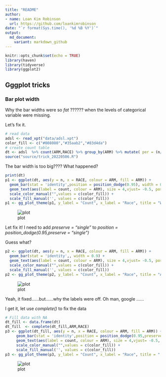 ```yaml
---
title: "README"
author:
- name: Loan Kim Robinson
  url: https://github.com/loankimrobinson
date: "`r format(Sys.time(), '%d %B %Y')`"
output:
  md_document:
    variant: markdown_github
---
```


```r
knitr::opts_chunk$set(echo = TRUE)
library(haven)
library(tidyverse)
library(ggplot2)
```

## Gggplot tricks {#ggplot}

### Bar plot width {#ggplot_barwidth}


Why the bar widths were so *fat* ?????? when the levels of categorical variable were missing.


Let's fix it. 

```r
# read data
adsl <- read_xpt("data/adsl.xpt")
color_fill <- c("#008080","#35aab2","#83d4da")
# create count table
dt <- adsl  %>% count(ARM,RACE) %>% group_by(ARM) %>% mutate( per = (n/ sum(n))*100) %>% mutate( count = paste0(n, " (", sprintf('%.1f', per), "%)"))
source("source/trick_20220506.R")
```


The bar width is too big???? What happened?

```r
print(dt)
p1 <- ggplot(dt, aes(y = n, x = RACE, colour = ARM, fill = ARM)) +
  geom_bar(stat = 'identity',position = position_dodge(0.95), width = 0.9) +
  geom_text(aes(label = count, colour = ARM), size = 4,vjust= -0.5, position = position_dodge(0.95)) +
  scale_color_manual("",values = c(color_fill)) + 
  scale_fill_manual('', values = c(color_fill))
p1 <- gg_plot_theme(p1, y_label = "Count", x_label = "Race", title = "Why the first bar width is so BIG?", legend = "none")

```

![plot](figures/p1.png)


Let fix it! I need to add *preserve = "single"* to *position = position_dodge(0.95,preserve = "single")*

Guess what? 


```r
p2 <- ggplot(dt, aes(y = n, x = RACE, colour = ARM, fill = ARM)) +
  geom_bar(stat = 'identity',, width = 0.9) +
  geom_text(aes(label = count, colour = ARM), size = 4,vjust= -0.5, position = position_dodge(0.95)) +
  scale_color_manual("",values = c(color_fill)) + 
  scale_fill_manual('', values = c(color_fill))
p2 <- gg_plot_theme(p2, y_label = "Count", x_label = "Race", title = "Adding preserve = 'single'", legend = "none")
```

![plot](figures/p2.png)


Yeah, it fixed......but......why the labels were off. Oh man, google ......

I get it, let use *complete()* to fix the data 




```r
# Fill data with NA
dt_fill <- data.frame(dt)
dt_fill  <- complete(dt_fill,ARM,RACE)
p3 <- ggplot(dt_fill, aes(y = n, x = RACE, colour = ARM, fill = ARM)) +
     geom_bar(stat = 'identity',position = position_dodge(0.95,preserve = "single"), width = 0.9) +
     geom_text(aes(label = count, colour = ARM), size = 4,vjust= -0.5, position = position_dodge(0.95)) +
     scale_color_manual("",values = c(color_fill)) + 
     scale_fill_manual('', values = c(color_fill))
p3 <- gg_plot_theme(p3, y_label = "Count", x_label = "Race", title = " Fill data with complete()", legend = "none")
```

![plot](figures/p3.png)

